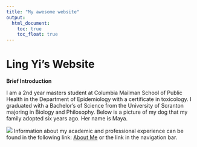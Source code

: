 ```yaml
---
title: "My awesome website"
output: 
  html_document:
    toc: true
    toc_float: true
---
```


# Ling Yi's Website

**Brief Introduction**

I am a 2nd year masters student at Columbia Mailman School of Public Health in the Department of Epidemiology with a certificate in toxicology. I graduated with a Bachelor's of Science from the University of Scranton majoring in Biology and Philosophy. Below is a picture of my dog that my family adopted six years ago. Her name is Maya. 

![](images/maya.jpg)
Information about my academic and professional experience can be found in the following link: [About Me](about.html) or the link in the navigation bar. 
